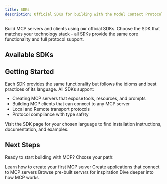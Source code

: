 ```yaml
---
title: SDKs
description: Official SDKs for building with the Model Context Protocol
---
```


Build MCP servers and clients using our official SDKs. Choose the SDK that matches your technology stack - all SDKs provide the same core functionality and full protocol support.

## Available SDKs

<CardGroup cols={3}>
  <Card
    title="TypeScript"
    icon="square-js"
    href="https://github.com/modelcontextprotocol/typescript-sdk"
  />
  <Card
    title="Python"
    icon="python"
    href="https://github.com/modelcontextprotocol/python-sdk"
  />
  <Card
    title="Go"
    icon="golang"
    href="https://github.com/modelcontextprotocol/go-sdk"
  />
  <Card
    title="Kotlin"
    icon="square-k"
    href="https://github.com/modelcontextprotocol/kotlin-sdk"
  />
  <Card
    title="Swift"
    icon="swift"
    href="https://github.com/modelcontextprotocol/swift-sdk"
  />
  <Card
    title="Java"
    icon="java"
    href="https://github.com/modelcontextprotocol/java-sdk"
  />
  <Card
    title="C#"
    icon="square-c"
    href="https://github.com/modelcontextprotocol/csharp-sdk"
  />
  <Card
    title="Ruby"
    icon="gem"
    href="https://github.com/modelcontextprotocol/ruby-sdk"
  />
  <Card
    title="Rust"
    icon="rust"
    href="https://github.com/modelcontextprotocol/rust-sdk"
  />
</CardGroup>

## Getting Started

Each SDK provides the same functionality but follows the idioms and best practices of its language. All SDKs support:

- Creating MCP servers that expose tools, resources, and prompts
- Building MCP clients that can connect to any MCP server
- Local and Remote transport protocols
- Protocol compliance with type safety

Visit the SDK page for your chosen language to find installation instructions, documentation, and examples.

## Next Steps

Ready to start building with MCP? Choose your path:

<CardGroup cols={2}>
  <Card title="Build a Server" icon="server" href="/quickstart/server">
    Learn how to create your first MCP server
  </Card>
  <Card title="Build a Client" icon="computer" href="/quickstart/client">
    Create applications that connect to MCP servers
  </Card>
  <Card
    title="Explore Examples"
    icon="code"
    href="https://github.com/modelcontextprotocol/servers"
  >
    Browse pre-built servers for inspiration
  </Card>
  <Card
    title="Understand the Architecture"
    icon="book"
    href="/docs/learn/architecture"
  >
    Dive deeper into how MCP works
  </Card>
</CardGroup>
